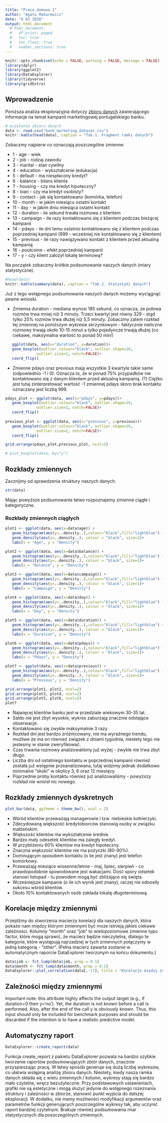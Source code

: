 ```yaml
---
title: "Praca domowa 1"
author: "Agata Makarewicz"
date: "9 03 2020"
output: html_document
  # html_document:
  #   df_print: paged
  #   toc: true
  #   toc_float: true
  #   number_sections: true
---
```


```r
knitr::opts_chunk$set(echo = FALSE, warning = FALSE, message = FALSE)
library(dplyr)
library(ggplot2)
library(DataExplorer)
library(tidyverse)
library(gridExtra)
```

## Wprowadzenie

Poniższa analiza eksploracyjna dotyczy [zbioru danych](https://www.mldata.io/dataset-details/bank_marketing/) zawierającego informacje na temat kampanii marketingowej portugalskiego banku.


```r
# wczytanie zbioru danych 
data <- read.csv("bank_marketing_dataset.csv")
knitr::kable(head(data), caption = "Tab.1. Fragment ramki danych")
```

Zobaczmy najpierw co oznaczają poszczególne zmienne:

- 1 - age - wiek
- 2 - job - rodzaj zawodu
- 3 - marital - stan cywilny
- 4 - education - wykształcenie (edukacja)
- 5 - default - ma niespłacony kredyt?
- 6 - balance - bilans klienta
- 7 - housing - czy ma kredyt hipoteczny? 
- 8 - loan - czy ma kredyt osobisty? 
- 9 - contact - jak się kontaktowano (komórka, telefon)
- 10 - month - w jakim miesiącu ostatni kontakt
- 11 - day - w jakim dniu miesiąca ostatni kontakt
- 12 - duration - ile sekund trwała rozmowa z klientem 
- 13 - campaign - ile razy kontaktowano się z klientem podczas bieżącej kampanii
- 14 - pdays - ile dni temu ostatnio kontaktowano się z klientem podczas poprzedniej kampanii (999 - wcześniej nie kontaktowano się z klientem)
- 15 - previous - ile razy nawiązywano kontakt z klientem przed aktualną kampanią 
- 16 - poutcome - efekt poprzedniej kampanii
- 17 - y - czy klient założył lokatę terminową?

Na początek zobaczmy krótkie podsumowanie naszych danych (miary statystyczne).


```r
#head(data)
knitr::kable(summary(data), caption = "Tab.2. Statystyki danych")
```

Już z tego wstępnego podsumowania naszych danych możemy wyciągnąć pewne wnioski. 

* Zmienna duration - mediana wynosi 185 sekund, co oznacza, że połowa rozmów trwa mniej niż 3 minuty. Trzeci kwartyl jest równy 329 - stąd tylko 25% rozmów trwa dłużej niż 5,5 minuty. Zobaczmy zatem rozkład tej zmiennej na poniższym wykresie skrzynkowym - faktycznie nieliczne rozmowy trwają około 10-15 minut a tylko pojedyncze trwają dłużej (co ciekawe, maksymalna wartość to ponad 50 min!)

```r
  
   ggplot(data, aes(x="duration", y=duration))+
   geom_boxplot(outlier.colour="black", outlier.shape=16,
              outlier.size=2, notch=FALSE)+
   coord_flip()

```

* Zmienne pdays oraz previous mają wszystkie 3 kwartyle takie same (odpowiednio -1 i 0). Oznacza to, że w ponad 75% przypadków nie kontaktowano się z danym klientem przed aktualną kampanią. (?) Ciężko jest tutaj zinterpretować wartość -1 zmiennej pdays skoro brak kontaktu oznaczany jest liczbą 999.

```r

pdays_plot <- ggplot(data, aes(x="pdays", y=pdays))+
   geom_boxplot(outlier.colour="black", outlier.shape=16,
              outlier.size=2, notch=FALSE)+
   coord_flip()
 
previous_plot <- ggplot(data, aes(x="previous", y=previous))+
   geom_boxplot(outlier.colour="black", outlier.shape=16,
              outlier.size=2, notch=FALSE)+
   coord_flip()

grid.arrange(pdays_plot,previous_plot, ncol=2)

# plot_boxplot(data, by="y")
```

## Rozkłady zmiennych

Zacznijmy od sprawdzenia struktury naszych danych. 

```r
str(data)
```

Mając powyższe podsumowanie łatwo rozpoznajemy zmienne ciągłe i kategoryczne.

### Rozkłady zmiennych ciągłych

```r
plot1 <- ggplot(data, aes(x=data$age)) +   
   geom_histogram(aes(y=..density..),colour="black",fill="lightblue") + 
   geom_density(aes(y=..density..), colour = "black", size=1)+
   labs(x = "Age", y = "Density")

plot2 <- ggplot(data, aes(x=data$balance)) +   
   geom_histogram(aes(y=..density..),colour="black",fill="lightblue") + 
   geom_density(aes(y=..density..), colour = "black", size=1)+
   labs(x = "Balance", y = "Density")

plot3 <- ggplot(data, aes(x=data$campaign)) +   
   geom_histogram(aes(y=..density..),colour="black",fill="lightblue") + 
   geom_density(aes(y=..density..), colour = "black", size=1)+
   labs(x = "Campaign", y = "Density")

plot4 <- ggplot(data, aes(x=data$day)) +   
   geom_histogram(aes(y=..density..),colour="black",fill="lightblue") + 
   geom_density(aes(y=..density..), colour = "black", size=1)+
   labs(x = "Day", y = "Density")

plot5 <- ggplot(data, aes(x=data$duration)) +   
   geom_histogram(aes(y=..density..),colour="black",fill="lightblue") + 
   geom_density(aes(y=..density..), colour = "black", size=1)+
   labs(x = "Duration", y = "Density")

plot6 <- ggplot(data, aes(x=data$pdays)) +   
   geom_histogram(aes(y=..density..),colour="black",fill="lightblue") + 
   geom_density(aes(y=..density..), colour = "black", size=1)+
   labs(x = "Pdays", y = "Density")

plot7 <- ggplot(data, aes(x=data$previous)) +   
   geom_histogram(aes(y=..density..),colour="black",fill="lightblue") + 
   geom_density(aes(y=..density..), colour = "black", size=1)+
   labs(x = "Previous", y = "Density")

grid.arrange(plot1, plot2, ncol=2)
grid.arrange(plot3, plot4, ncol=2)
grid.arrange(plot5, plot6, ncol=2)
plot7
```

* Najwięcej klientów banku jest w przedziale wiekowym 30-35 lat.
* Saldo nie jest zbyt wysokie, wykres zaburzają znacznie odstające obserwacje.
* Kontaktowano się zwykle maksymalnie 3 razy.
* Rozkład dni jest bardzo zróżnicowany, nie ma wyraźnego trendu, możliwe że ma on również związek z dniami tygodnia, niestety tego nie jestesmy w stanie zweryfikować.
* Czas trwania rozmowy analizowaliśmy już wyżej - zwykle nie trwa zbyt długo.
* Liczba dni od ostatniego kontaktu w poprzedniej kampanii również została już wstępnie przeanalizowana, tutaj widzimy jednak dodatkowo minimalne "skoki" w okolicy 3, 6 oraz 12 miesięcy.
* Poprzednie próby kontaktu równiez już analizowaliśmy - powyższy rozkład nie wniósł nic nowego.

## Rozkłady zmiennych dyskretnych

```r
plot_bar(data, ggtheme = theme_bw(), ncol = 2)
```

* Wśród klientów przeważają managerowie i tzw. niebieskie kołnierzyki.
* Zdecydowaną większość kredytobiorców stanowią osoby w związku małżeńskim.
* Większość klientów ma wykształcenie średnie.
* Bardzo mały odesetek klientów ma zaległy kredyt.
* W przybliżeniu 60% klientów ma kredyt hipoteczny.
* Znaczna większość klientów nie ma pożyczki (80-90%).
* Dominującym sposobem kontaktu (o ile jest znany) jest telefon komórkowy.
* Przeważają miesiące wiosenne/letnie - maj, lipiec, sierpień - co prawdopodobnie spowodowane jest wakacjami. Dość spory odsetek stanowi listopad - tu powodem mogą być zbliżające się święta.
* Wcześniejsze kampanie (o ile ich wynik jest znany), raczej nie odnosiły sukcesu wśród klientów.
* Około 10% kontaktowanych osób zakłada lokatę długoterminową.

## Korelacje między zmiennymi 

Przejdźmy do stworzenia macierzy korelacji dla naszych danych, która pokaże nam między którymi zmiennymi być moze istnieją jakieś ciekawe zależności. Kolumny "month" oraz "job" to wielopoziomowe zmienne typu factor, które mogą sprawić, że macierz będzie nieczytelna, dlatego te kategorie, które występują najrzadziej w tych zmiennych połączymy w jedną kategorię - "other". (Pełna macierz zawarta zostanie w automatycznym raporcie DataExplorer tworzonym na końcu dokumentu.)

```r
data$job <- fct_lump(data$job, prop = 0.1)
data$month <- fct_lump(data$month, prop = 0.1)
DataExplorer::plot_correlation(data[,-17], title = "Korelacje między zmiennymi")
```

## Zależności między zmiennymi

Important note: this attribute highly affects the output target (e.g., if duration=0 then y='no'). Yet, the duration is not known before a call is performed. Also, after the end of the call y is obviously known. Thus, this input should only be included for benchmark purposes and should be discarded if the intention is to have a realistic predictive model.

## Automatyczny raport

```r
DataExplorer::create_report(data)
```

Funkcja create_report z pakietu DataExplorer pozwala na bardzo szybkie tworzenie raportów podsumowujących zbiór danych, znacznie przyspieszając pracę. W łatwy sposób generuje się dużą liczbę wykresów, co ułatwia wstępną analizę zbioru danych. Niestety, kiedy nasza ramka danych składa się z wielu zmiennych / kolumn, wykresy stają się bardzo mało czytelne, wręcz bezużyteczne. Przy podstawowych ustawieniach, grafiki nie są estetyczne i mogą służyć jedynie do wstępnego rozeznania struktury i zależności w zbiorze, stanowić punkt wyjścia do dalszej eksploracji. W dodatku, nie mamy możliwości modyfikacji argumentów oraz parametrów funkcji generujących poszczególne wykresy tak, aby uczynić raport bardziej czytelnym. Brakuje również podsumowania miar statystycznych dla poszczególnych zmiennych. 
